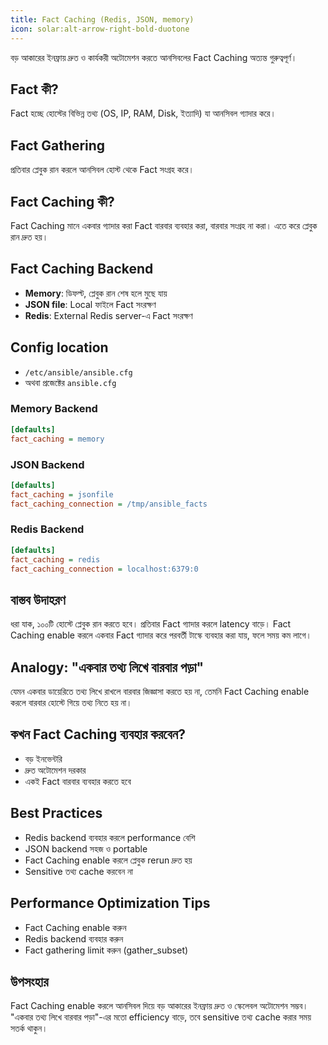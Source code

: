 ```yaml
---
title: Fact Caching (Redis, JSON, memory)
icon: solar:alt-arrow-right-bold-duotone
---
```


বড় আকারের ইনফ্রায় দ্রুত ও কার্যকরী অটোমেশন করতে আনসিবলের Fact Caching অত্যন্ত গুরুত্বপূর্ণ।

## Fact কী?
Fact হচ্ছে হোস্টের বিভিন্ন তথ্য (OS, IP, RAM, Disk, ইত্যাদি) যা আনসিবল গ্যাদার করে।

## Fact Gathering
প্রতিবার প্লেবুক রান করলে আনসিবল হোস্ট থেকে Fact সংগ্রহ করে।

## Fact Caching কী?
Fact Caching মানে একবার গ্যাদার করা Fact বারবার ব্যবহার করা, বারবার সংগ্রহ না করা। এতে করে প্লেবুক রান দ্রুত হয়।

## Fact Caching Backend
- **Memory**: ডিফল্ট, প্লেবুক রান শেষ হলে মুছে যায়
- **JSON file**: Local ফাইলে Fact সংরক্ষণ
- **Redis**: External Redis server-এ Fact সংরক্ষণ

## Config location
- `/etc/ansible/ansible.cfg`
- অথবা প্রজেক্টের `ansible.cfg`

### Memory Backend
```ini
[defaults]
fact_caching = memory
```

### JSON Backend
```ini
[defaults]
fact_caching = jsonfile
fact_caching_connection = /tmp/ansible_facts
```

### Redis Backend
```ini
[defaults]
fact_caching = redis
fact_caching_connection = localhost:6379:0
```

## বাস্তব উদাহরণ
ধরা যাক, ১০০টি হোস্টে প্লেবুক রান করতে হবে। প্রতিবার Fact গ্যাদার করলে latency বাড়ে। Fact Caching enable করলে একবার Fact গ্যাদার করে পরবর্তী টাস্কে ব্যবহার করা যায়, ফলে সময় কম লাগে।

## Analogy: "একবার তথ্য লিখে বারবার পড়া"
যেমন একবার ডায়েরিতে তথ্য লিখে রাখলে বারবার জিজ্ঞাসা করতে হয় না, তেমনি Fact Caching enable করলে বারবার হোস্টে গিয়ে তথ্য নিতে হয় না।

## কখন Fact Caching ব্যবহার করবেন?
- বড় ইনভেন্টরি
- দ্রুত অটোমেশন দরকার
- একই Fact বারবার ব্যবহার করতে হবে

## Best Practices
- Redis backend ব্যবহার করলে performance বেশি
- JSON backend সহজ ও portable
- Fact Caching enable করলে প্লেবুক rerun দ্রুত হয়
- Sensitive তথ্য cache করবেন না

## Performance Optimization Tips
- Fact Caching enable করুন
- Redis backend ব্যবহার করুন
- Fact gathering limit করুন (gather_subset)

## উপসংহার
Fact Caching enable করলে আনসিবল দিয়ে বড় আকারের ইনফ্রায় দ্রুত ও স্কেলেবল অটোমেশন সম্ভব। "একবার তথ্য লিখে বারবার পড়া"-এর মতো efficiency বাড়ে, তবে sensitive তথ্য cache করার সময় সতর্ক থাকুন।
